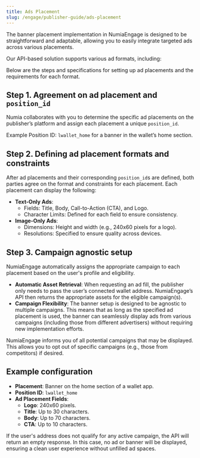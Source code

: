 ```yaml
---
title: Ads Placement
slug: /engage/publisher-guide/ads-placement
---
```


The banner placement implementation in NumiaEngage is designed to be straightforward and adaptable, allowing you to easily integrate targeted ads across various placements. 

Our API-based solution supports various ad formats, including:
<CardList cols={5}>
<Card 
  title="Banner Ads"
  icon="cards"
  iconType='duotone'
  iconSize='32px'
/>
<Card 
  title="Notifications"
  icon="bell-ringing"
  iconType='duotone'
  iconSize='32px'
/>
<Card 
  title="Native Feed Integrations"
  icon="rss-simple"
  iconType='duotone'
  iconSize='32px'
/>
<Card 
  title="Rich Media Content"
  icon="monitor-play"
  iconType='duotone'
  iconSize='32px'
/>
<Card 
  title="Interactive Elements"
  icon="cursor"
  iconType='duotone'
  iconSize='32px'
/>
</CardList>

Below are the steps and specifications for setting up ad placements and the requirements for each format.


## Step 1. Agreement on ad placement and `position_id`

Numia collaborates with you to determine the specific ad placements on the publisher’s platform and assign each placement a unique `position_id`. 

Example Position ID: `lwallet_home` for a banner in the wallet’s home section.


## Step 2. Defining ad placement formats and constraints

After ad placements and their corresponding `position_id`s are defined, both parties agree on the format and constraints for each placement. Each placement can display the following:

* **Text-Only Ads**:
    * Fields: Title, Body, Call-to-Action (CTA), and Logo.
    * Character Limits: Defined for each field to ensure consistency.
* **Image-Only Ads**:
    * Dimensions: Height and width (e.g., 240x60 pixels for a logo).
    * Resolutions: Specified to ensure quality across devices.


## Step 3. Campaign agnostic setup

NumiaEngage automatically assigns the appropriate campaign to each placement based on the user's profile and eligibility.
* **Automatic Asset Retrieval**: When requesting an ad fill, the publisher only needs to pass the user’s connected wallet address. NumiaEngage’s API then returns the appropriate assets for the eligible campaign(s).
* **Campaign Flexibility**: The banner setup is designed to be agnostic to multiple campaigns. This means that as long as the specified ad placement is used, the banner can seamlessly display ads from various campaigns (including those from different advertisers) without requiring new implementation efforts.

NumiaEngage informs you of all potential campaigns that may be displayed. This allows you to opt out of specific campaigns (e.g., those from competitors) if desired.


## Example configuration
* **Placement**: Banner on the home section of a wallet app.
* **Position ID**: `lwallet_home`
* **Ad Placement Fields**:
    * **Logo**: 240x60 pixels.
    * **Title**: Up to 30 characters.
    * **Body**: Up to 70 characters.
    * **CTA**: Up to 10 characters.


<Callout type="info" title="Empty State Handling">
If the user's address does not qualify for any active campaign, the API will return an empty response. In this case, no ad or banner will be displayed, ensuring a clean user experience without unfilled ad spaces.
</Callout>
